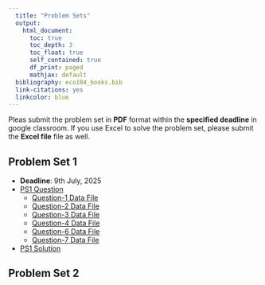 ```yaml
---
  title: "Problem Sets"
  output: 
    html_document:
      toc: true
      toc_depth: 3
      toc_float: true
      self_contained: true
      df_print: paged
      mathjax: default
  bibliography: eco104_books.bib  
  link-citations: yes
  linkcolor: blue
---
```

  
Pleas submit the problem set in **PDF** format within the **specified deadline** in google classroom. If you use Excel to solve the problem set, please submit the **Excel file**  file as well.

## Problem Set 1

- **Deadline**: 9th July, 2025
- [PS1 Question](problem_sets/PS1/Problem_Set_1_ECO104-1.pdf)
    - [Question-1 Data File](problem_sets/PS1/DataFiles/question-1.xlsx)
    - [Question-2 Data File](problem_sets/PS1/DataFiles/question-2.xlsx)
    - [Question-3 Data File](problem_sets/PS1/DataFiles/question-3.xlsx)
    - [Question-4 Data File](problem_sets/PS1/DataFiles/question-4.xlsx)
    - [Question-6 Data File](problem_sets/PS1/DataFiles/question-6.xlsx)
    - [Question-7 Data File](problem_sets/PS1/DataFiles/question-7.xlsx)
    
- [PS1 Solution]()

## Problem Set 2

<div style="height:10cm;"></div>

